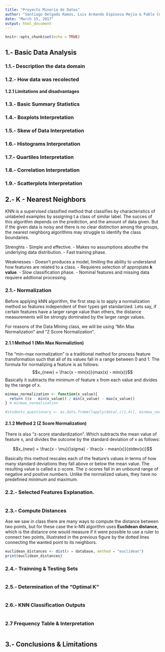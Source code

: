 ```yaml
---
title: "Proyecto Minería de Datos"
author: "Santiago Delgado Ramos, Luis Armando Espinosa Mejía & Pablo César Rodríguez Aguayo"
date: "March 15, 2017"
output: html_document
---
```


```r
knitr::opts_chunk$set(echo = TRUE)
```
<!-- Luis Espinosa --> 
## 1.- Basic Data Analysis

### 1.1.- Description the data domain

### 1.2.- How data was recolected

#### 1.2.1 Limitations and disadvantages

### 1.3.- Basic Summary Statistics

### 1.4.- Boxplots Interpretation

### 1.5.- Skew of Data Interpretation

<!-- Santiago Delgado --> 
### 1.6.- Histograms Interpretation

### 1.7.- Quartiles Interpretation

### 1.8.- Correlation Interpretation

### 1.9.- Scatterplots Interpretation

<!-- Pablo Rodríguez --> 
## 2.- K - Nearest Neighbors
KNN is a supervised classified method that classifies by characteristics of unlabeled examples by assigning t
a class of similar label. The succes of this algorithm depends on the prediction, and the amount of data given.
But if the given data is noisy and there is no clear distinction among the groups, the nearest neighborg algorithms 
may struggle to identify the class boundaries.

Strenghts
- Simple and effective.
- Makes no assumptions abouthe the underlying data distribution.
- Fast training phase.

Weaknesses
- Doesn't produces a model, limiting the ability to understand how features are related to a class.
- Requieres selection of appropiate **k value**.
- Slow classification phase.
- Nominal features and missing data requiere addtional processing.


### 2.1.- Normalization
Before applying kNN algorithm, the first step is to apply a normalization method so features independent of their types get standarized. Lets say, if certain features have a larger range value than others, the distance measurements will be strongly dominated by the larger range values.  

For reasons of the Data Mining class, we will be using "Min Max Normalization" and "Z Score Normalization".

#### 2.1.1 Method 1 (Min Max Normaliztion)
The "min-max normalization" is a traditional method for process feature transformation such that all 
of its values fall in a range between 0 and 1. The formula for normalizing a feature is as follows:
$$x_{new} = \frac{x - min(x)}{max(x) - min(x)}$$
Basically it subtracts the minimum of feature x from each value and divides by the range of x.

```r
minmax_normalization <- function(x_value){
  return ((x - min(x_value)) / min(x_value) - max(x_value))
} # minmax_normalization

#students_questionary <- as.data.frame(lapply(data[,c(1,4)], minmax_normalizations))
```

#### 2.1.2 Method 2 (Z Score Normalization)
There is also "z-score standardization". Which subtracts the mean value of feature x, and divides the outcome by the standard deviation of x as follows:

$$x_{new} = \frac{x - \mu}{\sigma} - \frac{x - mean(x)}{stdev(x)}$$

Basically this method rescales each of the feature's values in terms of how many standard deviations they fall above or below the mean value. The resulting value is called a z-score. The z-scores fall in an unbound range of negative and positive numbers. Unlike the normalized values, they have no predefined minimum and maximum.

### 2.2.- Selected Features Explanation.

```r
```
### 2.3.- Compute Distances
Ase we saw in class there are many ways to compute the distance between two points, but for these case the k-NN
algorithm uses **Euclidean distance**, which is the distance one would measure if
it were possible to use a ruler to connect two points, illustrated in the previous
figure by the dotted lines connecting the wanted point to its neighbors.

```r
euclidean_distances <- dist(x = database, method = "euclidean")
print(euclidean_distances)
```

### 2.4.- Trainning & Testing Sets
```r

```

### 2.5.- Determination of the "Optimal K"
```r

```

### 2.6.- KNN Classification Outputs
```r

```

### 2.7 Frequency Table & Interpretation
```r

```
<!-- Santiago Delgado --> 
## 3.- Conclusions & Limitations
```r

```
